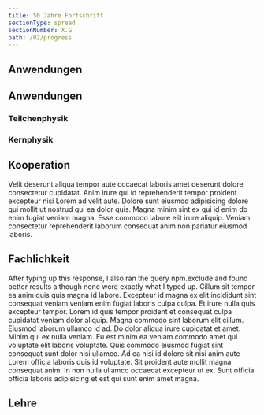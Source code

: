 ```yaml
---
title: 50 Jahre Fortschritt
sectionType: spread
sectionNumber: X.G
path: /02/progress
---
```



<div class="spread--left spread-area--c-2">

## Anwendungen

<ProgressChart dimension="accelerators_in_use__medicine"></ProgressChart>

<ProgressChart dimension="accelerators_in_use__industry"></ProgressChart>

<ProgressChart dimension="accelerators_in_use__science"></ProgressChart>

<ProgressChart dimension="accelerator_related__nobel_prizes"></ProgressChart>

</div>

<div class="spread--left spread-area--c-3">

## Anwendungen

### Teilchenphysik

<ProgressChart dimension="particleDiscoveries"></ProgressChart>
<ProgressChart dimension="progress__beta_electron"></ProgressChart>
<ProgressChart dimension="progress__energy_electron"></ProgressChart>
<ProgressChart dimension="progress__beta_proton"></ProgressChart>
<ProgressChart dimension="progress__energy_proton"></ProgressChart>

### Kernphysik

<ProgressChart dimension="nuclideDiscoveriesPerYear"></ProgressChart>
<ProgressChart dimension="pdbEntries"></ProgressChart>
<ProgressChart dimension="progress__emittance"></ProgressChart>
<ProgressChart dimension="progress__peak_luminosity"></ProgressChart>

</div>

<div class="spread--right spread-area--c-1">

## Kooperation

<ProgressChart dimension="progress__projectFundingCount">
  Velit deserunt aliqua tempor aute occaecat laboris amet deserunt dolore
  consectetur cupidatat. Anim irure qui id reprehenderit tempor proident
  excepteur nisi Lorem ad velit aute. Dolore sunt eiusmod adipisicing dolore qui
  mollit ut nostrud qui ea dolor quis.
</ProgressChart>

<ProgressChart dimension="progress__projectFundingAmount">
  Magna minim sint ex qui id enim do enim fugiat veniam magna. Esse commodo
  labore elit irure aliquip. Veniam consectetur reprehenderit laborum consequat
  anim non pariatur eiusmod laboris.
</ProgressChart>

</div>

<div class="spread--right spread-area--c-2">

## Fachlichkeit

<ProgressChart dimension="progress__conferences">
  After typing up this response, I also ran the query npm.exclude and found
  better results although none were exactly what I typed up.
</ProgressChart>

<ProgressChart dimension="progress__professorships">
  Cillum sit tempor ea anim quis quis magna id labore. Excepteur id magna ex
  elit incididunt sint consequat veniam veniam enim fugiat laboris culpa culpa.
  Et irure nulla quis excepteur tempor.
</ProgressChart>

<ProgressChart dimension="progress__publications">
  Lorem id quis tempor proident et consequat culpa cupidatat veniam dolor
  aliquip. Magna commodo sint laborum elit cillum. Eiusmod laborum ullamco id
  ad. Do dolor aliqua irure cupidatat et amet. Minim qui ex nulla veniam.
</ProgressChart>

<ProgressChart dimension="progress__excellenceRate">
  Eu est minim ea veniam commodo amet qui voluptate elit laboris voluptate. Quis
  commodo eiusmod fugiat sint consequat sunt dolor nisi ullamco. Ad ea nisi id
  dolore sit nisi anim aute Lorem officia laboris duis id voluptate. Sit
  proident aute mollit magna consequat anim. In non nulla ullamco occaecat
  excepteur ut ex. Sunt officia officia laboris adipisicing et est qui sunt enim
  amet magna.
</ProgressChart>

</div>

<div class="spread--right spread-area--c-3">

## Lehre

<ProgressChart dimension="progress__magnetic_field_strength"></ProgressChart>

</div>
